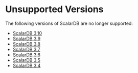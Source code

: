 ---
---

# Unsupported Versions

The following versions of ScalarDB are no longer supported:

- [ScalarDB 3.10](/docs/3.10/)
- [ScalarDB 3.9](/docs/3.9/)
- [ScalarDB 3.8](/docs/3.8/)
- [ScalarDB 3.7](/docs/3.7/)
- [ScalarDB 3.6](/docs/3.6/)
- [ScalarDB 3.5](/docs/3.5/)
- [ScalarDB 3.4](/docs/3.4/)
